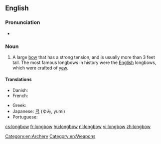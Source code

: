 ==English==
{{wikipedia}}

===Pronunciation===
* {{a|UK}} {{IPA|/ˈlɒŋbəʊ/}}

===Noun===
{{en-noun}}

# A large [[bow]] that has a strong tension, and is usually more than 3 feet tall.  The most famous longbows in history were the [[English]] longbows, which were crafted of [[yew]].

====Translations====
{{trans-top|large bow}}
* Danish: {{t|da|langbue|c}}
* French: {{t-|fr|arc long anglais|m}}
{{trans-mid}}
* Greek: {{t+|el|τόξο|n}}
* Japanese: [[弓]] (ゆみ, yumi)
* Portuguese: {{t|pt|arco longo|m}}
{{trans-bottom}}

[[Category:en:Archery]]
[[Category:en:Weapons]]

[[cs:longbow]]
[[fr:longbow]]
[[hu:longbow]]
[[nl:longbow]]
[[vi:longbow]]
[[zh:longbow]]